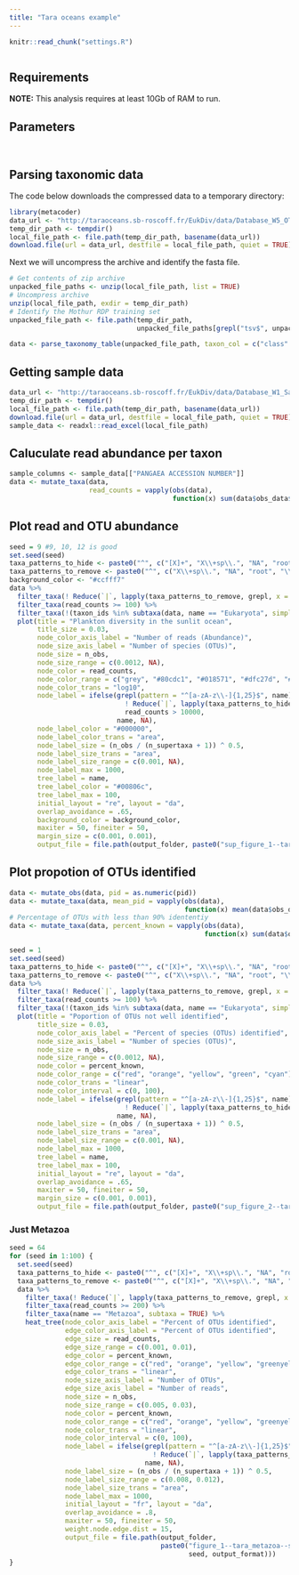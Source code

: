 ```yaml
---
title: "Tara oceans example"
---
```



```r
knitr::read_chunk("settings.R")
```

```r
```

## Requirements 

**NOTE:** This analysis requires at least 10Gb of RAM to run. 

## Parameters

```r
```

```r
```


## Parsing taxonomic data

The code below downloads the compressed data to a temporary directory:

```r
library(metacoder)
data_url <- "http://taraoceans.sb-roscoff.fr/EukDiv/data/Database_W5_OTU_occurences.tsv.zip"
temp_dir_path <- tempdir()
local_file_path <- file.path(temp_dir_path, basename(data_url))
download.file(url = data_url, destfile = local_file_path, quiet = TRUE)
```

Next we will uncompress the archive and identify the fasta file.

```r
# Get contents of zip archive
unpacked_file_paths <- unzip(local_file_path, list = TRUE)
# Uncompress archive
unzip(local_file_path, exdir = temp_dir_path)
# Identify the Mothur RDP training set
unpacked_file_path <- file.path(temp_dir_path, 
                                unpacked_file_paths[grepl("tsv$", unpacked_file_paths)])
```

```r
data <- parse_taxonomy_table(unpacked_file_path, taxon_col = c("class" = -9), class_sep = "\\|")
```


## Getting sample data

```r
data_url <- "http://taraoceans.sb-roscoff.fr/EukDiv/data/Database_W1_Sample_parameters.xls"
temp_dir_path <- tempdir()
local_file_path <- file.path(temp_dir_path, basename(data_url))
download.file(url = data_url, destfile = local_file_path, quiet = TRUE)
sample_data <- readxl::read_excel(local_file_path)
```


## Caluculate read abundance per taxon

```r
sample_columns <- sample_data[["PANGAEA ACCESSION NUMBER"]]
data <- mutate_taxa(data,
                    read_counts = vapply(obs(data),
                                         function(x) sum(data$obs_data$totab[x]), numeric(1)))
```


## Plot read and OTU abundance

```r
seed = 9 #9, 10, 12 is good
set.seed(seed)
taxa_patterns_to_hide <- paste0("^", c("[X]+", "X\\+sp\\.", "NA", "root", "\\*", "sp\\.", "sp"), "$")
taxa_patterns_to_remove <- paste0("^", c("X\\+sp\\.", "NA", "root", "\\*", "sp\\.", "sp"), "$")
background_color <- "#ccfff7"
data %>%
  filter_taxa(! Reduce(`|`, lapply(taxa_patterns_to_remove, grepl, x = name))) %>%
  filter_taxa(read_counts >= 100) %>%
  filter_taxa(!(taxon_ids %in% subtaxa(data, name == "Eukaryota", simplify = TRUE, include_input = TRUE) & n_supertaxa <= 1)) %>%
  plot(title = "Plankton diversity in the sunlit ocean",
       title_size = 0.03,
       node_color_axis_label = "Number of reads (Abundance)",
       node_size_axis_label = "Number of species (OTUs)",
       node_size = n_obs,
       node_size_range = c(0.0012, NA),
       node_color = read_counts,
       node_color_range = c("grey", "#80cdc1", "#018571", "#dfc27d", "#a6611a"),
       node_color_trans = "log10",
       node_label = ifelse(grepl(pattern = "^[a-zA-z\\-]{1,25}$", name) &
                             ! Reduce(`|`, lapply(taxa_patterns_to_hide, grepl, x = name)) &
                             read_counts > 10000,
                           name, NA),
       node_label_color = "#000000",
       node_label_color_trans = "area",
       node_label_size = (n_obs / (n_supertaxa + 1)) ^ 0.5,
       node_label_size_trans = "area",
       node_label_size_range = c(0.001, NA),
       node_label_max = 1000,
       tree_label = name,
       tree_label_color = "#00806c",
       tree_label_max = 100,
       initial_layout = "re", layout = "da",
       overlap_avoidance = .65,
       background_color = background_color,
       maxiter = 50, fineiter = 50,
       margin_size = c(0.001, 0.001),
       output_file = file.path(output_folder, paste0("sup_figure_1--tara_all_plankton_diversity",  output_format)))
```


## Plot propotion of OTUs identified 

```r
data <- mutate_obs(data, pid = as.numeric(pid))
data <- mutate_taxa(data, mean_pid = vapply(obs(data),
                                            function(x) mean(data$obs_data$pid[x], na.rm = TRUE), numeric(1)))
# Percentage of OTUs with less than 90% idententiy
data <- mutate_taxa(data, percent_known = vapply(obs(data),
                                                 function(x) sum(data$obs_data$pid[x] >= 90, na.rm = TRUE) / length(x) * 100, numeric(1)))
```

```r
seed = 1
set.seed(seed)
taxa_patterns_to_hide <- paste0("^", c("[X]+", "X\\+sp\\.", "NA", "root", "\\*", "sp\\.", "sp"), "$")
taxa_patterns_to_remove <- paste0("^", c("X\\+sp\\.", "NA", "root", "\\*", "sp\\.", "sp"), "$")
data %>%
  filter_taxa(! Reduce(`|`, lapply(taxa_patterns_to_remove, grepl, x = name))) %>%
  filter_taxa(read_counts >= 100) %>%
  filter_taxa(!(taxon_ids %in% subtaxa(data, name == "Eukaryota", simplify = TRUE, include_input = TRUE) & n_supertaxa <= 1)) %>%
  plot(title = "Poportion of OTUs not well identified",
       title_size = 0.03,
       node_color_axis_label = "Percent of species (OTUs) identified",
       node_size_axis_label = "Number of species (OTUs)",
       node_size = n_obs,
       node_size_range = c(0.0012, NA),
       node_color = percent_known,
       node_color_range = c("red", "orange", "yellow", "green", "cyan"),
       node_color_trans = "linear",
       node_color_interval = c(0, 100),
       node_label = ifelse(grepl(pattern = "^[a-zA-z\\-]{1,25}$", name) &
                             ! Reduce(`|`, lapply(taxa_patterns_to_hide, grepl, x = name)),
                           name, NA),
       node_label_size = (n_obs / (n_supertaxa + 1)) ^ 0.5,
       node_label_size_trans = "area",
       node_label_size_range = c(0.001, NA),
       node_label_max = 1000,
       tree_label = name,
       tree_label_max = 100,
       initial_layout = "re", layout = "da",
       overlap_avoidance = .65,
       maxiter = 50, fineiter = 50,
       margin_size = c(0.001, 0.001),
       output_file = file.path(output_folder, paste0("sup_figure_2--tara_proportion_identified",  output_format)))
```

### Just Metazoa

```r
seed = 64
for (seed in 1:100) {
  set.seed(seed)
  taxa_patterns_to_hide <- paste0("^", c("[X]+", "X\\+sp\\.", "NA", "root", "\\*", "sp\\.", "sp"), "$")
  taxa_patterns_to_remove <- paste0("^", c("[X]+", "X\\+sp\\.", "NA", "root", "\\*", "sp\\.", "sp"), "$")
  data %>%
    filter_taxa(! Reduce(`|`, lapply(taxa_patterns_to_remove, grepl, x = name))) %>%
    filter_taxa(read_counts >= 200) %>%
    filter_taxa(name == "Metazoa", subtaxa = TRUE) %>%
    heat_tree(node_color_axis_label = "Percent of OTUs identified",
              edge_color_axis_label = "Percent of OTUs identified",
              edge_size = read_counts,
              edge_size_range = c(0.001, 0.01),
              edge_color = percent_known,
              edge_color_range = c("red", "orange", "yellow", "greenyellow", "green"),
              edge_color_trans = "linear",
              node_size_axis_label = "Number of OTUs",
              edge_size_axis_label = "Number of reads",
              node_size = n_obs,
              node_size_range = c(0.005, 0.03),
              node_color = percent_known,
              node_color_range = c("red", "orange", "yellow", "greenyellow", "green"),
              node_color_trans = "linear",
              node_color_interval = c(0, 100),
              node_label = ifelse(grepl(pattern = "^[a-zA-z\\-]{1,25}$", name) &
                                    ! Reduce(`|`, lapply(taxa_patterns_to_hide, grepl, x = name)),
                                  name, NA),
              node_label_size = (n_obs / (n_supertaxa + 1)) ^ 0.5,
              node_label_size_range = c(0.008, 0.012),
              node_label_size_trans = "area",
              node_label_max = 1000,
              initial_layout = "fr", layout = "da",
              overlap_avoidance = .8,
              maxiter = 50, fineiter = 50,
              weight.node.edge.dist = 15,
              output_file = file.path(output_folder,
                                      paste0("figure_1--tara_metazoa--seed_",
                                             seed, output_format)))
}
```
